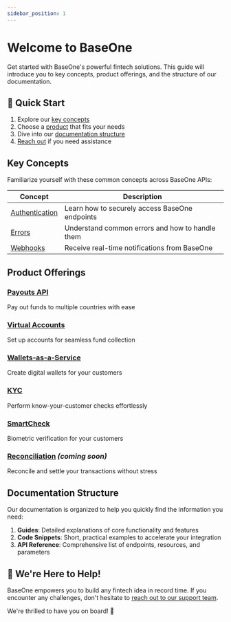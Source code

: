```yaml
---
sidebar_position: 1
---
```


# Welcome to BaseOne

Get started with BaseOne's powerful fintech solutions. This guide will introduce you to key concepts, product offerings, and the structure of our documentation.

## 🚀 Quick Start

1. Explore our [key concepts](#key-concepts)
2. Choose a [product](#product-offerings) that fits your needs
3. Dive into our [documentation structure](#documentation-structure)
4. [Reach out](/docs/intro#-were-here-to-help) if you need assistance

## Key Concepts

Familiarize yourself with these common concepts across BaseOne APIs:

| Concept                                 | Description                                     |
| --------------------------------------- | ----------------------------------------------- |
| [Authentication](/docs/authentication/) | Learn how to securely access BaseOne endpoints  |
| [Errors](/api/api-errors)               | Understand common errors and how to handle them |
| [Webhooks](/docs/webhooks/)             | Receive real-time notifications from BaseOne    |

## Product Offerings

<div style={{display: 'flex', justifyContent: 'space-between', flexWrap: 'wrap'}}>

<div style={{flex: 1, minWidth: '200px', margin: '10px', padding: '15px', border: '1px solid #e0e0e0', borderRadius: '5px'}}>

### [Payouts API](https://developer.baseone.co/docs/payouts)

Pay out funds to multiple countries with ease

</div>

<div style={{flex: 1, minWidth: '200px', margin: '10px', padding: '15px', border: '1px solid #e0e0e0', borderRadius: '5px'}}>

### [Virtual Accounts](https://developer.baseone.co/docs/virtualaccounts)

Set up accounts for seamless fund collection

</div>

<div style={{flex: 1, minWidth: '200px', margin: '10px', padding: '15px', border: '1px solid #e0e0e0', borderRadius: '5px'}}>

### [Wallets-as-a-Service](https://developer.baseone.co/docs/wallets)

Create digital wallets for your customers

</div>

<div style={{flex: 1, minWidth: '200px', margin: '10px', padding: '15px', border: '1px solid #e0e0e0', borderRadius: '5px'}}>

### [KYC](https://developer.baseone.co/reference/bvn-legacy-basic)

Perform know-your-customer checks effortlessly

</div>

<div style={{flex: 1, minWidth: '200px', margin: '10px', padding: '15px', border: '1px solid #e0e0e0', borderRadius: '5px'}}>

### [SmartCheck](https://developer.baseone.co/reference/bvn-legacy-basic)

Biometric verification for your customers

</div>

<div style={{flex: 1, minWidth: '200px', margin: '10px', padding: '15px', border: '1px solid #e0e0e0', borderRadius: '5px'}}>

### [Reconciliation](https://developer.baseone.co/reference/bvn-legacy-basic) _(coming soon)_

Reconcile and settle your transactions without stress

</div>

</div>

## Documentation Structure

Our documentation is organized to help you quickly find the information you need:

1. **Guides**: Detailed explanations of core functionality and features
2. **Code Snippets**: Short, practical examples to accelerate your integration
3. **API Reference**: Comprehensive list of endpoints, resources, and parameters

## 💬 We're Here to Help!

BaseOne empowers you to build any fintech idea in record time. If you encounter any challenges, don't hesitate to [reach out to our support team](mailto:support@baseone.co).

We're thrilled to have you on board! 💙

